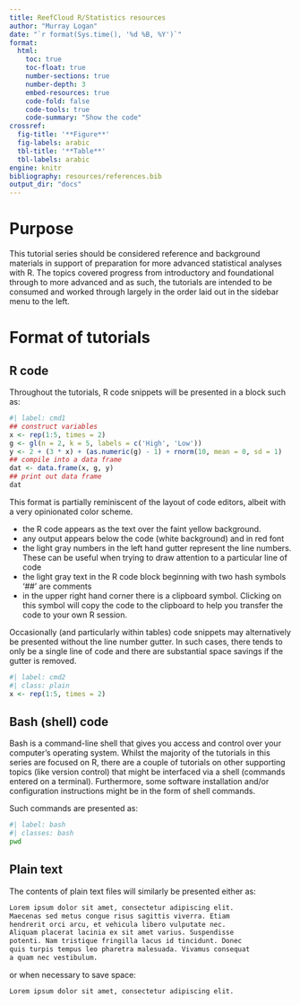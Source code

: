 ```yaml
---
title: ReefCloud R/Statistics resources 
author: "Murray Logan"
date: "`r format(Sys.time(), '%d %B, %Y')`"
format: 
  html:
    toc: true
    toc-float: true
    number-sections: true
    number-depth: 3
    embed-resources: true
    code-fold: false
    code-tools: true
    code-summary: "Show the code"
crossref:
  fig-title: '**Figure**'
  fig-labels: arabic
  tbl-title: '**Table**'
  tbl-labels: arabic
engine: knitr
bibliography: resources/references.bib
output_dir: "docs"
---
```


# Purpose

This tutorial series should be considered reference and background
materials in support of preparation for more advanced statistical
analyses with R. The topics covered progress from introductory and
foundational through to more advanced and as such, the tutorials are
intended to be consumed and worked through largely in the order laid
out in the sidebar menu to the left.
 
# Format of tutorials 

## R code
Throughout the tutorials, R code snippets will be presented in a block such as:

```r
#| label: cmd1
## construct variables
x <- rep(1:5, times = 2)
g <- gl(n = 2, k = 5, labels = c('High', 'Low'))
y <- 2 + (3 * x) + (as.numeric(g) - 1) + rnorm(10, mean = 0, sd = 1)
## compile into a data frame
dat <- data.frame(x, g, y)
## print out data frame
dat
```

This format is partially reminiscent of the layout of code editors,
albeit with a very opinionated color scheme.

- the R code appears as the text over the faint yellow background.
- any output appears below the code (white background) and in red font
- the light gray numbers in the left hand gutter represent the line
  numbers. These can be useful when trying to draw attention to a
  particular line of code
- the light gray text in the R code block beginning with two hash
  symbols '##' are comments
- in the upper right hand corner there is a clipboard symbol. Clicking
  on this symbol will copy the code to the clipboard to help you
  transfer the code to your own R session.

Occasionally (and particularly within tables) code snippets may
alternatively be presented without the line number gutter. In such
cases, there tends to only be a single line of code and there are
substantial space savings if the gutter is removed.

```r
#| label: cmd2
#| class: plain
x <- rep(1:5, times = 2)
```


## Bash (shell) code

Bash is a command-line shell that gives you access and control over
your computer's operating system. Whilst the majority of the tutorials
in this series are focused on R, there are a couple of tutorials on
other supporting topics (like version control) that might be
interfaced via a shell (commands entered on a terminal). Furthermore,
some software installation and/or configuration instructions might be
in the form of shell commands.

Such commands are presented as:

```bash
#| label: bash
#| classes: bash 
pwd
```

## Plain text

The contents of plain text files will similarly be presented either as:

```txt
Lorem ipsum dolor sit amet, consectetur adipiscing elit. 
Maecenas sed metus congue risus sagittis viverra. Etiam 
hendrerit orci arcu, et vehicula libero vulputate nec. 
Aliquam placerat lacinia ex sit amet varius. Suspendisse 
potenti. Nam tristique fringilla lacus id tincidunt. Donec 
quis turpis tempus leo pharetra malesuada. Vivamus consequat 
a quam nec vestibulum.
```

or when necessary to save space:

```txt
Lorem ipsum dolor sit amet, consectetur adipiscing elit. 
```
 
 

